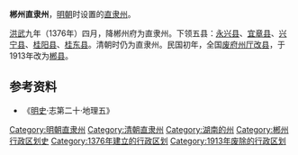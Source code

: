 '''郴州直隶州'''，[[明朝|明朝]]时设置的[[直隶州|直隶州]]。

[[洪武|洪武]]九年（1376年）四月，降郴州府为直隶州。下领五县：[[永兴县|永兴县]]、[[宜章县|宜章县]]、[[兴宁县_(南宋)|兴宁县]]、[[桂阳县|桂阳县]]、[[桂东县|桂东县]]。清朝时仍为直隶州。民国初年，全国[[废府州厅改县|废府州厅改县]]，于1913年改为[[郴县|郴县]]。

== 参考资料 ==
*《[[明史|明史]]·志第二十·地理五》

{{明朝行政区划|nocat}}
{{清朝湖南省行政區劃|nocat}}
{{湖南省历史二级政区|nocat}}
{{湖南行政区划小作品}}
[[Category:明朝直隶州|Category:明朝直隶州]]
[[Category:清朝直隶州|Category:清朝直隶州]]
[[Category:湖南的州|Category:湖南的州]] 
[[Category:郴州行政区划史|Category:郴州行政区划史]]
[[Category:1376年建立的行政区划|Category:1376年建立的行政区划]]
[[Category:1913年废除的行政区划|Category:1913年废除的行政区划]]